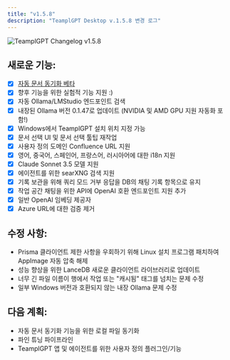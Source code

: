 ```yaml
---
title: "v1.5.8"
description: "TeamplGPT Desktop v.1.5.8 변경 로그"
---
```



<Image
  src="/images/product/changelog/header-image.png"
  height={1080}
  width={1920}
  quality={100}
  alt="TeamplGPT Changelog v1.5.8"
/>

## 새로운 기능:

- [x] [자동 문서 동기화 베타](/beta-preview/active-features/live-document-sync)
- [x] 향후 기능을 위한 실험적 기능 지원 :)
- [x] 자동 Ollama/LMStudio 엔드포인트 검색
- [x] 내장된 Ollama 버전 0.1.47로 업데이트 (NVIDIA 및 AMD GPU 지원 자동화 포함!)
- [x] Windows에서 TeamplGPT 설치 위치 지정 가능
- [x] 문서 선택 UI 및 문서 선택 툴팁 재작업
- [x] 사용자 정의 도메인 Confluence URL 지원
- [x] 영어, 중국어, 스페인어, 프랑스어, 러시아어에 대한 i18n 지원
- [x] Claude Sonnet 3.5 모델 지원
- [x] 에이전트를 위한 searXNG 검색 지원
- [x] 기록 보관을 위해 쿼리 모드 거부 응답을 DB의 채팅 기록 항목으로 유지
- [x] 작업 공간 채팅을 위한 API에 OpenAI 호환 엔드포인트 지원 추가
- [x] 일반 OpenAI 임베딩 제공자
- [x] Azure URL에 대한 검증 제거

## 수정 사항:

- Prisma 클라이언트 제한 사항을 우회하기 위해 Linux 설치 프로그램 패치하여 AppImage 자동 압축 해제
- 성능 향상을 위한 LanceDB 새로운 클라이언트 라이브러리로 업데이트
- 너무 긴 파일 이름이 행에서 작업 또는 "캐시됨" 태그를 넘치는 문제 수정
- 일부 Windows 버전과 호환되지 않는 내장 Ollama 문제 수정

## 다음 계획:

- 자동 문서 동기화 기능을 위한 로컬 파일 동기화
- 파인 튜닝 파이프라인
- TeamplGPT 앱 및 에이전트를 위한 사용자 정의 플러그인/기능
